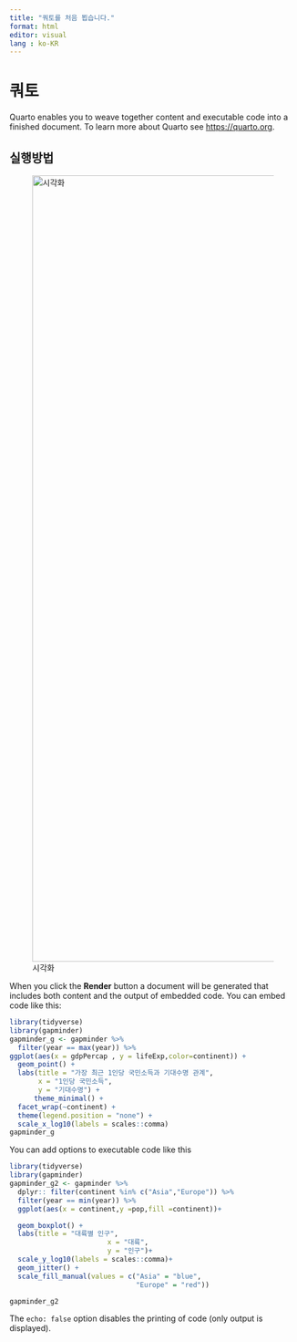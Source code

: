 ---
title: "쿼토를 처음 뵙습니다."
format: html
editor: visual
lang : ko-KR
---

# 쿼토

Quarto enables you to weave together content and executable code into a finished document. To learn more about Quarto see <https://quarto.org>.

## 실행방법

![시각화](images/gapminder.jpg){#fig-산점도 fig-align="center" width="1379"}

When you click the **Render** button a document will be generated that includes both content and the output of embedded code. You can embed code like this:

```{r}
library(tidyverse)
library(gapminder)
gapminder_g <- gapminder %>%
  filter(year == max(year)) %>% 
ggplot(aes(x = gdpPercap , y = lifeExp,color=continent)) +
  geom_point() +
  labs(title = "가장 최근 1인당 국민소득과 기대수명 관계",
       x = "1인당 국민소득",
       y = "기대수명") +
      theme_minimal() +
  facet_wrap(~continent) +
  theme(legend.position = "none") +
  scale_x_log10(labels = scales::comma)
gapminder_g
```

You can add options to executable code like this

```{r}

library(tidyverse)
library(gapminder)
gapminder_g2 <- gapminder %>% 
  dplyr:: filter(continent %in% c("Asia","Europe")) %>% 
  filter(year == min(year)) %>% 
  ggplot(aes(x = continent,y =pop,fill =continent))+

  geom_boxplot() + 
  labs(title = "대륙별 인구",
                        x = "대륙",
                        y = "인구")+
  scale_y_log10(labels = scales::comma)+
  geom_jitter() +
  scale_fill_manual(values = c("Asia" = "blue",
                               "Europe" = "red"))

gapminder_g2
```

The `echo: false` option disables the printing of code (only output is displayed).
